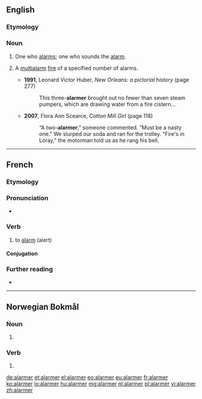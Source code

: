 ==English==

===Etymology===
{{suffix|alarm|er|id2=agent noun|lang=en}}

===Noun===
{{en-noun}}

# One who [[alarms]]; one who sounds the [[alarm]].
# {{lb|en|US|in combination}} A [[multialarm]] [[fire]] of a specified number of alarms.
#* '''1991''', Leonard Victor Huber, ''New Orleans: a pictorial history'' (page 277)
#*: This three-'''alarmer''' brought out no fewer than seven steam pumpers, which are drawing water from a fire cistern...
#* '''2007''', Flora Ann Scearce, ''Cotton Mill Girl'' (page 118)
#*: “A two-'''alarmer''',” someone commented. “Must be a nasty one.” We slurped our soda and ran for the trolley. “Fire's in Loray,” the motorman told us as he rang his bell.

----

==French==

===Etymology===
{{suffix|lang=fr|alarme|er}}

===Pronunciation===
* {{audio|Fr-alarmer.ogg|Audio|lang=fr}}

===Verb===
{{fr-verb}}

# to [[alarm]] (alert)

====Conjugation====
{{fr-conj-auto}}

===Further reading===
* {{R:TLFi}}

----

==Norwegian Bokmål==

===Noun===
{{head|nb|noun form|g=m}}

# {{inflection of|alarm||indefinite|p|lang=nb}}

===Verb===
{{head|nb|verb form}}

# {{imperative of|alarmere|lang=nb}}

[[de:alarmer]]
[[et:alarmer]]
[[el:alarmer]]
[[eo:alarmer]]
[[eu:alarmer]]
[[fr:alarmer]]
[[ko:alarmer]]
[[io:alarmer]]
[[hu:alarmer]]
[[mg:alarmer]]
[[nl:alarmer]]
[[pl:alarmer]]
[[vi:alarmer]]
[[zh:alarmer]]